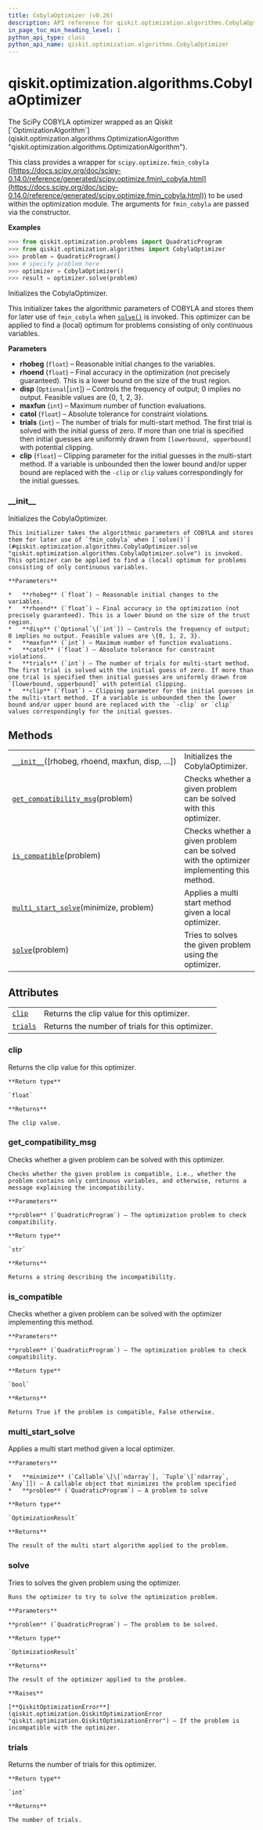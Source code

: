 ```yaml
---
title: CobylaOptimizer (v0.26)
description: API reference for qiskit.optimization.algorithms.CobylaOptimizer in qiskit v0.26
in_page_toc_min_heading_level: 1
python_api_type: class
python_api_name: qiskit.optimization.algorithms.CobylaOptimizer
---
```


<span id="qiskit-optimization-algorithms-cobylaoptimizer" />

# qiskit.optimization.algorithms.CobylaOptimizer

<Class id="qiskit.optimization.algorithms.CobylaOptimizer" isDedicatedPage={true} github="https://github.com/qiskit-community/qiskit-aqua/tree/stable/0.9/qiskit/optimization/algorithms/cobyla_optimizer.py" signature="CobylaOptimizer(rhobeg=1.0, rhoend=0.0001, maxfun=1000, disp=None, catol=0.0002, trials=1, clip=100.0)" modifiers="class">
  The SciPy COBYLA optimizer wrapped as an Qiskit [`OptimizationAlgorithm`](qiskit.optimization.algorithms.OptimizationAlgorithm "qiskit.optimization.algorithms.OptimizationAlgorithm").

  This class provides a wrapper for `scipy.optimize.fmin_cobyla` ([https://docs.scipy.org/doc/scipy-0.14.0/reference/generated/scipy.optimize.fmin\_cobyla.html](https://docs.scipy.org/doc/scipy-0.14.0/reference/generated/scipy.optimize.fmin_cobyla.html)) to be used within the optimization module. The arguments for `fmin_cobyla` are passed via the constructor.

  **Examples**

  ```python
  >>> from qiskit.optimization.problems import QuadraticProgram
  >>> from qiskit.optimization.algorithms import CobylaOptimizer
  >>> problem = QuadraticProgram()
  >>> # specify problem here
  >>> optimizer = CobylaOptimizer()
  >>> result = optimizer.solve(problem)
  ```

  Initializes the CobylaOptimizer.

  This initializer takes the algorithmic parameters of COBYLA and stores them for later use of `fmin_cobyla` when [`solve()`](#qiskit.optimization.algorithms.CobylaOptimizer.solve "qiskit.optimization.algorithms.CobylaOptimizer.solve") is invoked. This optimizer can be applied to find a (local) optimum for problems consisting of only continuous variables.

  **Parameters**

  *   **rhobeg** (`float`) – Reasonable initial changes to the variables.
  *   **rhoend** (`float`) – Final accuracy in the optimization (not precisely guaranteed). This is a lower bound on the size of the trust region.
  *   **disp** (`Optional`\[`int`]) – Controls the frequency of output; 0 implies no output. Feasible values are \{0, 1, 2, 3}.
  *   **maxfun** (`int`) – Maximum number of function evaluations.
  *   **catol** (`float`) – Absolute tolerance for constraint violations.
  *   **trials** (`int`) – The number of trials for multi-start method. The first trial is solved with the initial guess of zero. If more than one trial is specified then initial guesses are uniformly drawn from `[lowerbound, upperbound]` with potential clipping.
  *   **clip** (`float`) – Clipping parameter for the initial guesses in the multi-start method. If a variable is unbounded then the lower bound and/or upper bound are replaced with the `-clip` or `clip` values correspondingly for the initial guesses.

  ### \_\_init\_\_

  <Function id="qiskit.optimization.algorithms.CobylaOptimizer.__init__" signature="__init__(rhobeg=1.0, rhoend=0.0001, maxfun=1000, disp=None, catol=0.0002, trials=1, clip=100.0)">
    Initializes the CobylaOptimizer.

    This initializer takes the algorithmic parameters of COBYLA and stores them for later use of `fmin_cobyla` when [`solve()`](#qiskit.optimization.algorithms.CobylaOptimizer.solve "qiskit.optimization.algorithms.CobylaOptimizer.solve") is invoked. This optimizer can be applied to find a (local) optimum for problems consisting of only continuous variables.

    **Parameters**

    *   **rhobeg** (`float`) – Reasonable initial changes to the variables.
    *   **rhoend** (`float`) – Final accuracy in the optimization (not precisely guaranteed). This is a lower bound on the size of the trust region.
    *   **disp** (`Optional`\[`int`]) – Controls the frequency of output; 0 implies no output. Feasible values are \{0, 1, 2, 3}.
    *   **maxfun** (`int`) – Maximum number of function evaluations.
    *   **catol** (`float`) – Absolute tolerance for constraint violations.
    *   **trials** (`int`) – The number of trials for multi-start method. The first trial is solved with the initial guess of zero. If more than one trial is specified then initial guesses are uniformly drawn from `[lowerbound, upperbound]` with potential clipping.
    *   **clip** (`float`) – Clipping parameter for the initial guesses in the multi-start method. If a variable is unbounded then the lower bound and/or upper bound are replaced with the `-clip` or `clip` values correspondingly for the initial guesses.
  </Function>

  ## Methods

  |                                                                                                                                                                                  |                                                                                           |
  | -------------------------------------------------------------------------------------------------------------------------------------------------------------------------------- | ----------------------------------------------------------------------------------------- |
  | [`__init__`](#qiskit.optimization.algorithms.CobylaOptimizer.__init__ "qiskit.optimization.algorithms.CobylaOptimizer.__init__")(\[rhobeg, rhoend, maxfun, disp, …])             | Initializes the CobylaOptimizer.                                                          |
  | [`get_compatibility_msg`](#qiskit.optimization.algorithms.CobylaOptimizer.get_compatibility_msg "qiskit.optimization.algorithms.CobylaOptimizer.get_compatibility_msg")(problem) | Checks whether a given problem can be solved with this optimizer.                         |
  | [`is_compatible`](#qiskit.optimization.algorithms.CobylaOptimizer.is_compatible "qiskit.optimization.algorithms.CobylaOptimizer.is_compatible")(problem)                         | Checks whether a given problem can be solved with the optimizer implementing this method. |
  | [`multi_start_solve`](#qiskit.optimization.algorithms.CobylaOptimizer.multi_start_solve "qiskit.optimization.algorithms.CobylaOptimizer.multi_start_solve")(minimize, problem)   | Applies a multi start method given a local optimizer.                                     |
  | [`solve`](#qiskit.optimization.algorithms.CobylaOptimizer.solve "qiskit.optimization.algorithms.CobylaOptimizer.solve")(problem)                                                 | Tries to solves the given problem using the optimizer.                                    |

  ## Attributes

  |                                                                                                                            |                                                  |
  | -------------------------------------------------------------------------------------------------------------------------- | ------------------------------------------------ |
  | [`clip`](#qiskit.optimization.algorithms.CobylaOptimizer.clip "qiskit.optimization.algorithms.CobylaOptimizer.clip")       | Returns the clip value for this optimizer.       |
  | [`trials`](#qiskit.optimization.algorithms.CobylaOptimizer.trials "qiskit.optimization.algorithms.CobylaOptimizer.trials") | Returns the number of trials for this optimizer. |

  ### clip

  <Attribute id="qiskit.optimization.algorithms.CobylaOptimizer.clip">
    Returns the clip value for this optimizer.

    **Return type**

    `float`

    **Returns**

    The clip value.
  </Attribute>

  ### get\_compatibility\_msg

  <Function id="qiskit.optimization.algorithms.CobylaOptimizer.get_compatibility_msg" signature="get_compatibility_msg(problem)">
    Checks whether a given problem can be solved with this optimizer.

    Checks whether the given problem is compatible, i.e., whether the problem contains only continuous variables, and otherwise, returns a message explaining the incompatibility.

    **Parameters**

    **problem** (`QuadraticProgram`) – The optimization problem to check compatibility.

    **Return type**

    `str`

    **Returns**

    Returns a string describing the incompatibility.
  </Function>

  ### is\_compatible

  <Function id="qiskit.optimization.algorithms.CobylaOptimizer.is_compatible" signature="is_compatible(problem)">
    Checks whether a given problem can be solved with the optimizer implementing this method.

    **Parameters**

    **problem** (`QuadraticProgram`) – The optimization problem to check compatibility.

    **Return type**

    `bool`

    **Returns**

    Returns True if the problem is compatible, False otherwise.
  </Function>

  ### multi\_start\_solve

  <Function id="qiskit.optimization.algorithms.CobylaOptimizer.multi_start_solve" signature="multi_start_solve(minimize, problem)">
    Applies a multi start method given a local optimizer.

    **Parameters**

    *   **minimize** (`Callable`\[\[`ndarray`], `Tuple`\[`ndarray`, `Any`]]) – A callable object that minimizes the problem specified
    *   **problem** (`QuadraticProgram`) – A problem to solve

    **Return type**

    `OptimizationResult`

    **Returns**

    The result of the multi start algorithm applied to the problem.
  </Function>

  ### solve

  <Function id="qiskit.optimization.algorithms.CobylaOptimizer.solve" signature="solve(problem)">
    Tries to solves the given problem using the optimizer.

    Runs the optimizer to try to solve the optimization problem.

    **Parameters**

    **problem** (`QuadraticProgram`) – The problem to be solved.

    **Return type**

    `OptimizationResult`

    **Returns**

    The result of the optimizer applied to the problem.

    **Raises**

    [**QiskitOptimizationError**](qiskit.optimization.QiskitOptimizationError "qiskit.optimization.QiskitOptimizationError") – If the problem is incompatible with the optimizer.
  </Function>

  ### trials

  <Attribute id="qiskit.optimization.algorithms.CobylaOptimizer.trials">
    Returns the number of trials for this optimizer.

    **Return type**

    `int`

    **Returns**

    The number of trials.
  </Attribute>
</Class>

